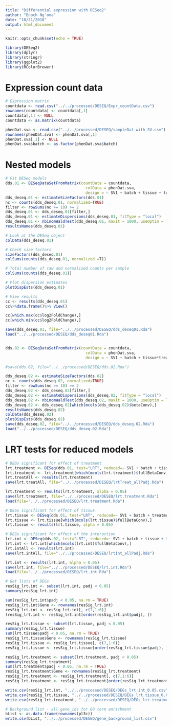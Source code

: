 ```yaml
---
title: "Differential expression with DESeq2"
author: "Enoch Ng'oma"
date: "10/21/2018"
output: html_document
---
```


```r
knitr::opts_chunk$set(echo = TRUE)

library(DESeq2)
library(dplyr)
library(stringr)
library(ggplot2)
library(RColorBrewer)
```

# Expression count data

```r
# Expression matrix
countdata <- read.csv("../../processed/DESEQ/Expr_countData.csv")
rownames(countdata) <- countdata[,1]
countdata[,1] <- NULL
countdata <- as.matrix(countdata)

phenDat.sva <- read.csv("../../processed/DESEQ/sampleDat_with_SV.csv")
rownames(phenDat.sva) <- phenDat.sva[,1]
phenDat.sva[,1] <- NULL
phenDat.sva$batch <- as.factor(phenDat.sva$batch)
```

# Nested models

```r
# Fit DESeq models
dds.01 <- DESeqDataSetFromMatrix(countData = countdata, 
                                   colData = phenDat.sva, 
                                   design = ~ SV1 + batch + tissue + treatment)
dds_deseq.01 <- estimateSizeFactors(dds.01)
nc <- counts(dds_deseq.01, normalized=TRUE)
filter <- rowSums(nc >= 10) >= 2
dds_deseq.01 <- dds_deseq.01[filter,]
dds_deseq.01 <- estimateDispersions(dds_deseq.01, fitType = "local")
dds_deseq.01 <- nbinomWaldTest(dds_deseq.01, maxit = 1000, useOptim = TRUE)
resultsNames(dds_deseq.01)

# Look at the DESeq object
colData(dds_deseq.01)

# Check size factors
sizeFactors(dds_deseq.01)
colSums(counts(dds_deseq.01, normalized =T))

# Total number of raw and normalized counts per sample
colSums(counts(dds_deseq.01))

# Plot dispersion estimates
plotDispEsts(dds_deseq.01)

# View results
cc <- results(dds_deseq.01)
cc%>%data.frame()%>% View()

cc[which.max(cc$log2FoldChange),]
cc[which.min(cc$log2FoldChange),]

save(dds_deseq.01, file="../../processed/DESEQ/dds_deseq01.Rda")
load("../../processed/DESEQ/dds_deseq01.Rda")


dds.02 <- DESeqDataSetFromMatrix(countData = countdata, 
                                   colData = phenDat.sva, 
                                   design = ~ SV1 + batch + tissue*treatment)

#save(dds.02, file="../../processed/DESEQ/dds.02.Rda")

dds_deseq.02 <- estimateSizeFactors(dds.02)
nc <- counts(dds_deseq.02, normalized=TRUE)
filter <- rowSums(nc >= 10) >= 2
dds_deseq.02 <- dds_deseq.02[filter,]
dds_deseq.02 <- estimateDispersions(dds_deseq.02, fitType = "local")
dds_deseq.02 <- nbinomWaldTest(dds_deseq.02, maxit = 1000, useOptim = TRUE)
dds_deseq.02 <- dds_deseq.02[which(mcols(dds_deseq.02)$betaConv),]
resultsNames(dds_deseq.02)
colData(dds_deseq.02)
plotDispEsts(dds_deseq.02)
save(dds_deseq.02, file="../../processed/DESEQ/dds_deseq.02.Rda")
load("../../processed/DESEQ/dds_deseq.02.Rda")
```

# LRT tests for reduced models

```r
# DEGs significant for effect of treatment 
lrt.treatment <- DESeq(dds.01, test="LRT", reduced=~ SV1 + batch + tissue)
lrt.treatment <- lrt.treatment[which(mcols(lrt.treatment)$fullBetaConv),]
lrt.treatAll <- results(lrt.treatment)
save(lrt.treatAll, file="../../processed/DESEQ/lrtTreat_allPadj.Rda")

lrt.treatment <- results(lrt.treatment, alpha = 0.05)
save(lrt.treatment, file="../../processed/DESEQ/lrt.treatment.Rda")
load(file="../../processed/DESEQ/lrt.treatment.Rda")

# DEGs significant for effect of tissue 
lrt.tissue <- DESeq(dds.01, test="LRT", reduced=~ SV1 + batch + treatment)
lrt.tissue <- lrt.tissue[which(mcols(lrt.tissue)$fullBetaConv),]
lrt.tissue <- results(lrt.tissue, alpha = 0.05)

# DEGs significant for effect of the interaction 
lrt.int <- DESeq(dds.02, test="LRT", reduced=~ SV1 + batch + tissue + treatment)
lrt.int <- lrt.int[which(mcols(lrt.int)$fullBetaConv),]
lrt.intAll <- results(lrt.int)
save(lrt.intAll, file="../../processed/DESEQ/lrtInt_allPadj.Rda")

lrt.int <- results(lrt.int, alpha = 0.05)
save(lrt.int, file="../../processed/DESEQ/lrt.int.Rda")
load(file="../../processed/DESEQ/lrt.int.Rda")

# Get lists of DEGs
resSig_lrt.int <- subset(lrt.int, padj < 0.05)
summary(resSig_lrt.int)

sum(resSig_lrt.int$padj < 0.05, na.rm = TRUE)
resSig_lrt.int$Gene <- rownames(resSig_lrt.int)
resSig_lrt.int <- resSig_lrt.int[, c(7,1:6)]
(resSig_lrt.int <- resSig_lrt.int[order(resSig_lrt.int$padj), ])

resSig_lrt.tissue <- subset(lrt.tissue, padj < 0.05)
summary(resSig_lrt.tissue)
sum(lrt.tissue$padj < 0.05, na.rm = TRUE)
resSig_lrt.tissue$Gene <- rownames(resSig_lrt.tissue)
resSig_lrt.tissue <- resSig_lrt.tissue[, c(7,1:6)]
resSig_lrt.tissue <- resSig_lrt.tissue[order(resSig_lrt.tissue$padj), ]

resSig_lrt.treatment <- subset(lrt.treatment, padj < 0.05)
summary(resSig_lrt.treatment)
sum(lrt.treatment$padj < 0.05, na.rm = TRUE)
resSig_lrt.treatment$Gene <- rownames(resSig_lrt.treatment)
resSig_lrt.treatment <- resSig_lrt.treatment[, c(7,1:6)]
resSig_lrt.treatment <- resSig_lrt.treatment[order(resSig_lrt.treatment$padj), ]

write.csv(resSig_lrt.int, "../../processed/DESEQ/DEGs_lrt.int_0.05.csv", row.names = FALSE)
write.csv(resSig_lrt.tissue, "../../processed/DESEQ/DEGs_lrt.tissue_0.05.csv", row.names = FALSE)
write.csv(resSig_lrt.treatment, "../../processed/DESEQ/DEGs_lrt.treatment_0.05.csv", row.names = FALSE)

# Background list - all gene_ids for GO term enrichment
bList <- as.data.frame(rownames(pl3c))
write.csv(bList, "../../processed/DESEQ/gene_background_list.csv")
```

